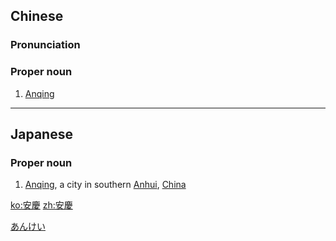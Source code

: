 {{also|安庆}}
==Chinese==
{{zh-forms|s=安庆}}

===Pronunciation===
{{zh-pron
|m=Ānqìng
|c=on1 hing3
|cat=pn
}}

===Proper noun===
{{zh-proper noun}}

# [[Anqing]] {{gloss|a city in southern [[Anhui]], [[China]]}}

{{zh-cat|Cities in China}}

----

==Japanese==
{{ja-kanjitab|あん|けい|yomi=o}}

===Proper noun===
{{ja-pos|あんけい|proper}}

# [[Anqing]], a city in southern [[Anhui]], [[China]]

[[Category:ja:Cities|あんけい]]

[[ko:安慶]]
[[zh:安慶]]